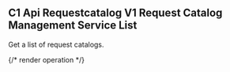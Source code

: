 ## C1 Api Requestcatalog V1 Request Catalog Management Service List

Get a list of request catalogs.

{/* render operation */}
